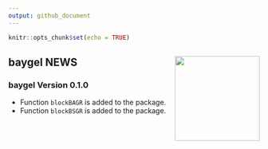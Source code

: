 ```yaml
---
output: github_document
---
```


```r
knitr::opts_chunk$set(echo = TRUE)
```
## **baygel** NEWS <a href='https://CRAN.R-project.org/package=baygel'><img src='man/figures/logo.png' align="right" height="170" /></a>

### **baygel** Version 0.1.0

* Function `blockBAGR` is added to the package.
* Function `blockBSGR` is added to the package.

